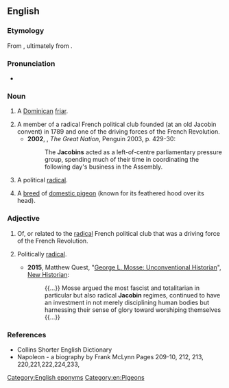 {{also|jacobin}}
==English==
{{wikipedia}}

===Etymology===
From {{etyl|frm|en}} {{m|fr|jacobin}}, ultimately from {{etyl|la|en}} {{m|la|Jacōbus||Jacob}}.

===Pronunciation===
* {{a|UK}} {{IPA|/ˈdʒakəbɪn/|lang=en}}

===Noun===
{{en-noun}}

# {{lb|en|dated}} A [[Dominican]] [[friar]].
# A member of a radical French political club founded (at an old Jacobin convent) in 1789 and one of the driving forces of the French Revolution.
#* '''2002''', {{w|Colin Jones (historian)|Colin Jones}}, ''The Great Nation'', Penguin 2003, p. 429-30:
#*: The '''Jacobins''' acted as a left-of-centre parliamentary pressure group, spending much of their time in coordinating the following day's business in the Assembly.
# {{lb|en|by extension}} A political [[radical]].
# A [[breed]] of [[domestic pigeon]] (known for its feathered hood over its head).

===Adjective===
{{en-adj|-}}

# Of, or related to the [[radical]] French political club that was a driving force of the French Revolution.
# {{lb|en|by extension}} Politically [[radical]].
#* '''2015''', Matthew Quest, "[http://www.newhistorian.com/george-l-mosse-unconventional-historian/3659/ George L. Mosse: Unconventional Historian]", [http://www.newhistorian.com New Historian]:
#*: {{...}} Mosse argued the most fascist and totalitarian in particular but also radical '''Jacobin''' regimes, continued to have an investment in not merely disciplining human bodies but harnessing their sense of glory toward worshiping themselves {{...}}

===References===
* Collins Shorter English Dictionary
* Napoleon - a biography by Frank McLynn Pages 209-10, 212, 213, 220,221,222,224,233,

[[Category:English eponyms]]
[[Category:en:Pigeons]]